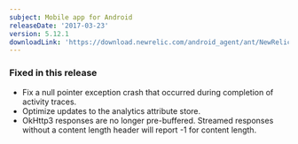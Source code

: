 ```yaml
---
subject: Mobile app for Android
releaseDate: '2017-03-23'
version: 5.12.1
downloadLink: 'https://download.newrelic.com/android_agent/ant/NewRelic_Android_Agent_5.12.1.zip'
---
```


### Fixed in this release

* Fix a null pointer exception crash that occurred during completion of activity traces.
* Optimize updates to the analytics attribute store.
* OkHttp3 responses are no longer pre-buffered. Streamed responses without a content length header will report -1 for content length.
